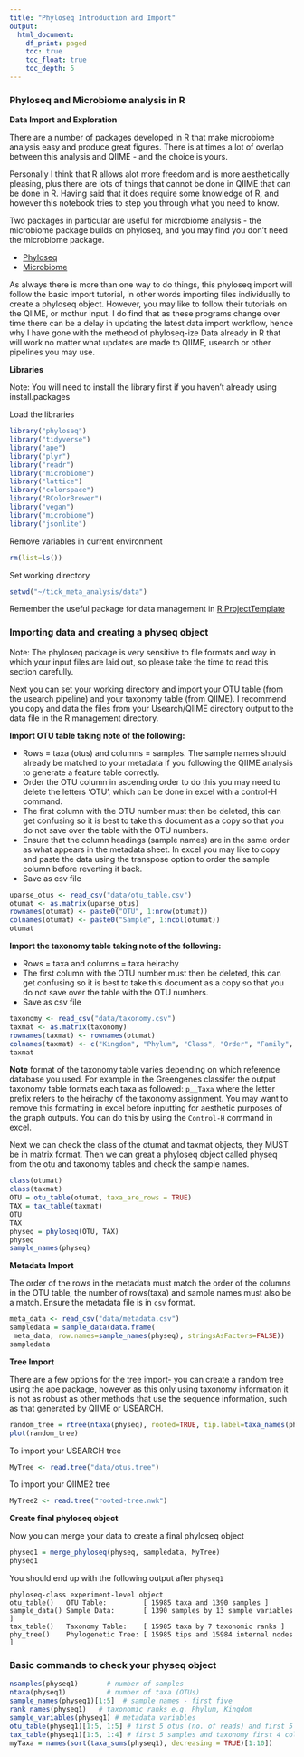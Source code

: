 ```yaml
---
title: "Phyloseq Introduction and Import"
output:
  html_document:
    df_print: paged
    toc: true
    toc_float: true
    toc_depth: 5
---
```


### Phyloseq and Microbiome analysis in R

**Data Import and Exploration**

There are a number of packages developed in R that make microbiome analysis easy and produce great figures. There is at times a lot of overlap between this analysis and QIIME - and the choice is yours.

Personally I think that R allows alot more freedom and is more aesthetically pleasing, plus there are lots of things that cannot be done in QIIME that can be done in R. Having said that it does require some knowledge of R, and however this notebook tries to step you through what you need to know.

Two packages in particular are useful for microbiome analysis - the microbiome package builds on phyloseq, and you may find you don't need the microbiome package.

* [Phyloseq](http://joey711.github.io/phyloseq/)
* [Microbiome](http://microbiome.github.io/microbiome/)

As always there is more than one way to do things, this phyloseq import will follow the basic import tutorial, in other words importing files individually to create a phyloseq object. However, you may like to follow their tutorials on the QIIME, or mothur input. I do find that as these programs change over time there can be a delay in updating the latest data import workflow, hence why I have gone with the metheod of phyloseq-ize Data already in R that will work no matter what updates are made to QIIME, usearch or other pipelines you may use.

**Libraries**

Note: You will need to install the library first if you haven't already using install.packages

Load the libraries
```r
library("phyloseq")
library("tidyverse")
library("ape")
library("plyr")
library("readr")
library("microbiome")
library("lattice")
library("colorspace")
library("RColorBrewer")
library("vegan")
library("microbiome")
library("jsonlite")
```

Remove variables in current environment
```r
rm(list=ls())
```
Set working directory
```r
setwd("~/tick_meta_analysis/data")
```
Remember the useful package for data management in [R ProjectTemplate](http://projecttemplate.net/getting_started.html)

### Importing data and creating a physeq object

<div class="alert alert-success">
Note: The phyloseq package is very sensitive to file formats and way in which your input files are laid out, so please take the time to read this section carefully.</div>

Next you can set your working directory and import your OTU table (from the usearch pipeline) and your taxonomy table (from QIIME). I recommend you copy and data the files from your Usearch/QIIME directory output to the data file in the R management directory.

**Import OTU table taking note of the following:**

* Rows = taxa (otus) and columns = samples. The sample names should already be matched to your metadata if you following the QIIME analysis to generate a feature table correctly.
* Order the OTU column in ascending order to do this you may need to delete the letters 'OTU', which can be done in excel with a control-H command.
* The first column with the OTU number must then be deleted, this can get confusing so it is best to take this document as a copy so that you do not save over the table with the OTU numbers.
* Ensure that the column headings (sample names) are in the same order as what appears in the metadata sheet. In excel you may like to copy and paste the data using the transpose option to order the sample column before reverting it back.
* Save as csv file

```r
uparse_otus <- read_csv("data/otu_table.csv")
otumat <- as.matrix(uparse_otus)
rownames(otumat) <- paste0("OTU", 1:nrow(otumat))
colnames(otumat) <- paste0("Sample", 1:ncol(otumat))
otumat
```

**Import the taxonomy table taking note of the following:**

* Rows = taxa and columns = taxa heirachy
* The first column with the OTU number must then be deleted, this can get confusing so it is best to take this document as a copy so that you do not save over the table with the OTU numbers.
* Save as csv file
```r
taxonomy <- read_csv("data/taxonomy.csv")
taxmat <- as.matrix(taxonomy)
rownames(taxmat) <- rownames(otumat)
colnames(taxmat) <- c("Kingdom", "Phylum", "Class", "Order", "Family", "Genus", "Species")
taxmat
```
<div class="alert alert-success">
**Note** format of the taxonomy table varies depending on which reference database you used. For example in the Greengenes classifer the output taxonomy table formats each taxa as followed: `p__Taxa` where the letter prefix refers to the heirachy of the taxonomy assignment. You may want to remove this formatting in excel before inputting for aesthetic purposes of the graph outputs. You can do this by using the `Control-H` command in excel.</div>

Next we can check the class of the otumat and taxmat objects, they MUST be in matrix format. Then we can great a phyloseq object called physeq from the otu and taxonomy tables and check the sample names.
```r
class(otumat)
class(taxmat)
OTU = otu_table(otumat, taxa_are_rows = TRUE)
TAX = tax_table(taxmat)
OTU
TAX
physeq = phyloseq(OTU, TAX)
physeq
sample_names(physeq)
```

**Metadata Import**

The order of the rows in the metadata must match the order of the columns in the OTU table, the number of rows(taxa) and sample names must also be a match.
Ensure the metadata file is in `csv` format.
```r
meta_data <- read_csv("data/metadata.csv")
sampledata = sample_data(data.frame(
 meta_data, row.names=sample_names(physeq), stringsAsFactors=FALSE))
sampledata

```


**Tree Import**

There are a few options for the tree import- you can create a random tree using the ape package, however as this only using taxonomy information it is not as robust as other methods that use the sequence information, such as that generated by QIIME or USEARCH.
```r
random_tree = rtree(ntaxa(physeq), rooted=TRUE, tip.label=taxa_names(physeq))
plot(random_tree)
```
To import your USEARCH tree
```r
MyTree <- read.tree("data/otus.tree")
```
To import your QIIME2 tree
```r
MyTree2 <- read.tree("rooted-tree.nwk")
```
**Create final phyloseq object**

Now you can merge your data to create a final phyloseq object
```r
physeq1 = merge_phyloseq(physeq, sampledata, MyTree)
physeq1
```
You should end up with the following output after `physeq1`
```
phyloseq-class experiment-level object
otu_table()   OTU Table:         [ 15985 taxa and 1390 samples ]
sample_data() Sample Data:       [ 1390 samples by 13 sample variables ]
tax_table()   Taxonomy Table:    [ 15985 taxa by 7 taxonomic ranks ]
phy_tree()    Phylogenetic Tree: [ 15985 tips and 15984 internal nodes ]
```

### Basic commands to check your physeq object

```r
nsamples(physeq1)       # number of samples
ntaxa(physeq1)          # number of taxa (OTUs)
sample_names(physeq1)[1:5]  # sample names - first five
rank_names(physeq1)   # taxonomic ranks e.g. Phylum, Kingdom
sample_variables(physeq1) # metadata variables
otu_table(physeq1)[1:5, 1:5] # first 5 otus (no. of reads) and first 5 samples
tax_table(physeq1)[1:5, 1:4] # first 5 samples and taxonomy first 4 columns 
myTaxa = names(sort(taxa_sums(physeq1), decreasing = TRUE)[1:10])
```
